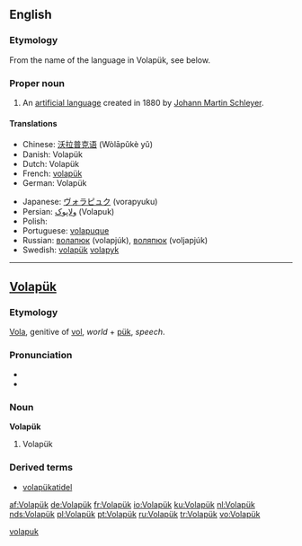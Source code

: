 {{interwiktionary|code=vo}}
==English==
{{wikipedia}}

===Etymology===

From the name of the language in Volapük, see below.

===Proper noun===
{{en-proper noun}}

# An [[artificial language]] created in 1880 by [[w:Johann Martin Schleyer|Johann Martin Schleyer]].

====Translations====
{{top}}
*Chinese: [[沃拉普克语]] (Wòlāpǔkè yǔ)
*Danish: Volapük
*Dutch: Volapük
*French: [[volapük]]
*German: Volapük {{n}}
{{mid}}
*Japanese: [[ヴォラピュク]] (vorapyuku)
*Persian: [[ولاپوک]] (Volapuk)
*Polish: {{t-|pl|wolapik|m}}
*Portuguese: [[volapuque]]
*Russian: [[волапюк]] (volapjúk), [[воляпюк]] (voljapjúk)
*Swedish: [[volapük]] [[volapyk]]
{{bottom}}

----

==[[Volapük]]==

===Etymology===
[[vola|Vola]], genitive of [[vol#Volapük|vol]], ''world'' + [[pük]], ''speech''.

===Pronunciation===
*{{IPA|/ˈvolapyk/}}
*{{SAMPA|/"volapyk/}}

===Noun===
'''Volapük'''

# Volapük

===Derived terms===
*[[volapükatidel]]

[[Category:Volapük nouns|volapuk]]

[[af:Volapük]]
[[de:Volapük]]
[[fr:Volapük]]
[[io:Volapük]]
[[ku:Volapük]]
[[nl:Volapük]]
[[nds:Volapük]]
[[pl:Volapük]]
[[pt:Volapük]]
[[ru:Volapük]]
[[tr:Volapük]]
[[vo:Volapük]]
